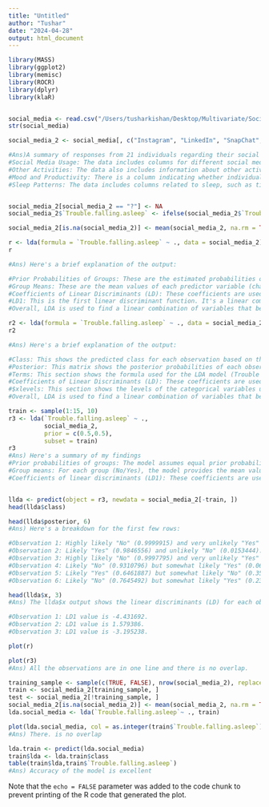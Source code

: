```yaml
---
title: "Untitled"
author: "Tushar"
date: "2024-04-28"
output: html_document
---
```


```r
library(MASS)
library(ggplot2)
library(memisc)
library(ROCR)
library(dplyr)
library(klaR)


social_media <- read.csv("/Users/tusharkishan/Desktop/Multivariate/Social\ Media/Social\ Media\ LDA/social_media_cleaned_new.csv")
str(social_media)

social_media_2 <- social_media[, c("Instagram", "LinkedIn", "SnapChat", "Twitter", "Whatsapp.Wechat", "youtube", "OTT", "Reddit", "Trouble.falling.asleep")]

#Ans)A summary of responses from 21 individuals regarding their social media usage and various aspects of their week, such as mood, productivity, and sleep patterns. 
#Social Media Usage: The data includes columns for different social media platforms (e.g., Instagram, LinkedIn, Snapchat, Twitter, etc.) and the average time spent on each platform by the 21 individuals.
#Other Activities: The data also includes information about other activities, such as job interview calls received, networking done through coffee chats, and learning activities in terms of items created.
#Mood and Productivity: There is a column indicating whether individuals felt productive during the week, which could be correlated with their social media usage and other activities.
#Sleep Patterns: The data includes columns related to sleep, such as tiredness upon waking up and trouble falling asleep, both of which could be influenced by social media usage and daily activities.


social_media_2[social_media_2 == "?"] <- NA
social_media_2$`Trouble.falling.asleep` <- ifelse(social_media_2$`Trouble.falling.asleep` == "Yes", yes = "Yes", no = "No")

social_media_2[is.na(social_media_2)] <- mean(social_media_2, na.rm = TRUE)

r <- lda(formula = `Trouble.falling.asleep` ~ ., data = social_media_2)
r

#Ans) Here's a brief explanation of the output:

#Prior Probabilities of Groups: These are the estimated probabilities of belonging to each group (No, Yes) based on the class variable (Trouble falling asleep).
#Group Means: These are the mean values of each predictor variable (characteristics of social media usage) for each group (No, Yes). These values indicate the average level of each variable for each group.
#Coefficients of Linear Discriminants (LD): These coefficients are used to calculate the linear combination of predictors that forms the LD functions. The LD functions are used to classify observations into groups.
#LD1: This is the first linear discriminant function. It's a linear combination of the predictor variables that maximally separates the groups (No, Yes) based on Trouble falling asleep.
#Overall, LDA is used to find a linear combination of variables that best separates two or more classes in my data. The output provides information on how each predictor variable contributes to this separation.

r2 <- lda(formula = `Trouble.falling.asleep` ~ ., data = social_media_2, CV=TRUE)
r2

#Ans) Here's a brief explanation of the output:

#Class: This shows the predicted class for each observation based on the LDA model.
#Posterior: This matrix shows the posterior probabilities of each observation belonging to each class. In my output, NaN values indicate cases where the model cannot provide a valid posterior probability due to the data distribution.
#Terms: This section shows the formula used for the LDA model (Trouble falling asleep ~ .), which means predicting Trouble falling asleep based on all other variables in the dataset.
#Coefficients of Linear Discriminants (LD): These coefficients are used to calculate the linear combination of predictors that form the LD functions. These functions are used to classify observations into groups.
#$xlevels: This section shows the levels of the categorical variables used in the LDA model. For example, Mood Productivity has levels No and Yes, and Tired waking up in morning has levels No and Yes.
#Overall, LDA is used to find a linear combination of variables that best separates two or more classes in my data. The output provides information on how each predictor variable contributes to this separation.

train <- sample(1:15, 10)
r3 <- lda(`Trouble.falling.asleep` ~ ., 
          social_media_2,
          prior = c(0.5,0.5),
          subset = train)
r3
#Ans) Here's a summary of my findings
#Prior probabilities of groups: The model assumes equal prior probabilities for both classes: "No" and "Yes" for "Trouble falling asleep," with each having a prior probability of 0.5.
#Group means: For each group (No/Yes), the model provides the mean values for the predictor variables. For example, the mean value of charactertl868 for the "No" group is 0.0, while for the "Yes" group, it is 0.5.
#Coefficients of linear discriminants (LD1): These coefficients are used to transform the predictor variables into a new space where the groups are most separable. Each coefficient corresponds to a predictor variable and indicates the importance of that variable in determining the group.


llda <- predict(object = r3, newdata = social_media_2[-train, ])
head(llda$class)

head(llda$posterior, 6)
#Ans) Here's a breakdown for the first few rows:

#Observation 1: Highly likely "No" (0.9999915) and very unlikely "Yes" (8.485730e-06).
#Observation 2: Likely "Yes" (0.9846556) and unlikely "No" (0.0153444).
#Observation 3: Highly likely "No" (0.9997795) and very unlikely "Yes" (0.0002205493).
#Observation 4: Likely "No" (0.9310796) but somewhat likely "Yes" (0.06892039).
#Observation 5: Likely "Yes" (0.6461887) but somewhat likely "No" (0.3538113).
#Observation 6: Likely "No" (0.7645492) but somewhat likely "Yes" (0.2354508).

head(llda$x, 3)
#Ans) The llda$x output shows the linear discriminants (LD) for each observation. In this case, there is only one discriminant (LD1). Each row corresponds to an observation, and the value in the LD1 column represents the position of that observation along the LD1 axis. For example, for the first three observations:

#Observation 1: LD1 value is -4.431692.
#Observation 2: LD1 value is 1.579386.
#Observation 3: LD1 value is -3.195238.

plot(r)

plot(r3)
#Ans) All the observations are in one line and there is no overlap. 

training_sample <- sample(c(TRUE, FALSE), nrow(social_media_2), replace = T, prob = c(0.6,0.4))
train <- social_media_2[training_sample, ]
test <- social_media_2[!training_sample, ]
social_media_2[is.na(social_media_2)] <- mean(social_media_2, na.rm = TRUE)
lda.social_media <- lda(`Trouble.falling.asleep`~ ., train)

plot(lda.social_media, col = as.integer(train$`Trouble.falling.asleep`))
#Ans) There. is no overlap

lda.train <- predict(lda.social_media)
train$lda <- lda.train$class
table(train$lda,train$`Trouble.falling.asleep`)
#Ans) Accuracy of the model is excellent
```

Note that the `echo = FALSE` parameter was added to the code chunk to prevent printing of the R code that generated the plot.
